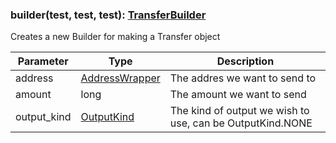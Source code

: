 

### builder(test, test, test): [TransferBuilder](#transferbuilder)

Creates a new Builder for making a Transfer object

| Parameter       | Type |  Description |
| --------------- | -------- | -------- |
| address | [AddressWrapper](#addresswrapper) |  The addres we want to send to |
| amount | long |  The amount we want to send |
| output_kind | [OutputKind](#outputkind) |  The kind of output we wish to use, can be OutputKind.NONE |
